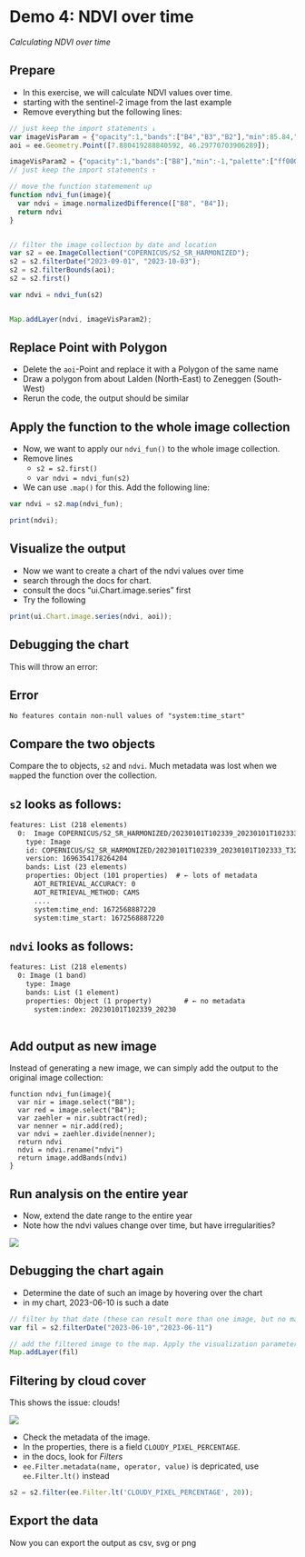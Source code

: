 # Demo 4: NDVI over time {#sec-gee-demo-ndvi2}

*Calculating NDVI over time*

## Prepare

- In this exercise, we will calculate NDVI values over time. 
- starting with the sentinel-2 image from the last example
- Remove everything but the following lines:


```js
// just keep the import statements ↓
var imageVisParam = {"opacity":1,"bands":["B4","B3","B2"],"min":85.84,"max":4206.16,"gamma":3.055};
aoi = ee.Geometry.Point([7.880419288840592, 46.29770703906289]);

imageVisParam2 = {"opacity":1,"bands":["B8"],"min":-1,"palette":["ff0000","ffff00","008000"]};
// just keep the import statements ↑

// move the function statemement up
function ndvi_fun(image){
  var ndvi = image.normalizedDifference(["B8", "B4"]);
  return ndvi
}


// filter the image collection by date and location
var s2 = ee.ImageCollection("COPERNICUS/S2_SR_HARMONIZED");
s2 = s2.filterDate("2023-09-01", "2023-10-03");
s2 = s2.filterBounds(aoi);
s2 = s2.first()

var ndvi = ndvi_fun(s2)


Map.addLayer(ndvi, imageVisParam2);
``` 

## Replace Point with Polygon

- Delete the `aoi`-Point and replace it with a Polygon of the same name
- Draw a polygon from about Lalden (North-East) to Zeneggen (South-West)
- Rerun the code, the output should be similar

## Apply the function to the whole image collection

- Now, we want to apply our `ndvi_fun()` to the whole image collection.
- Remove lines
  - `s2 = s2.first()`
  - `var ndvi = ndvi_fun(s2)`
- We can use `.map()` for this. Add the following line:

```js
var ndvi = s2.map(ndvi_fun);

print(ndvi);

```

## Visualize the output

- Now we want to create a chart of the ndvi values over time
- search through the docs for chart. 
- consult the docs "ui.Chart.image.series" first
- Try the following


```js
print(ui.Chart.image.series(ndvi, aoi));
```

## Debugging the chart

This will throw an error: 

:::{.callout-important}
## Error

```
No features contain non-null values of "system:time_start"
```
:::


## Compare the two objects

Compare the to objects, `s2` and `ndvi`. Much metadata was lost when we `map`ped the function over the collection. 



:::{.callout-note collapse="true"}
## `s2` looks as follows:

```default
features: List (218 elements)
  0:  Image COPERNICUS/S2_SR_HARMONIZED/20230101T102339_20230101T102333_T32TLS (23 bands)
    type: Image
    id: COPERNICUS/S2_SR_HARMONIZED/20230101T102339_20230101T102333_T32TLS
    version: 1696354178264204
    bands: List (23 elements)
    properties: Object (101 properties)  # ← lots of metadata
      AOT_RETRIEVAL_ACCURACY: 0
      AOT_RETRIEVAL_METHOD: CAMS
      ....
      system:time_end: 1672568887220
      system:time_start: 1672568887220
```
:::


:::{.callout-note collapse="true"}

## `ndvi` looks as follows:

```default
features: List (218 elements)
  0: Image (1 band)
    type: Image
    bands: List (1 element)
    properties: Object (1 property)        # ← no metadata
      system:index: 20230101T102339_20230
                                            
```
:::

## Add output as new image

Instead of generating a new image, we can simply add the output to the original image collection:

```.default
function ndvi_fun(image){
  var nir = image.select("B8");
  var red = image.select("B4");
  var zaehler = nir.subtract(red);
  var nenner = nir.add(red);
  var ndvi = zaehler.divide(nenner);
  return ndvi
  ndvi = ndvi.rename("ndvi")
  return image.addBands(ndvi)
}
```

## Run analysis on the entire year

- Now, extend the date range to the entire year
- Note how the ndvi values change over time, but have irregularities?


![](../images/ee-chart.png)


## Debugging the chart again

- Determine the date of such an image by hovering over the chart
- in my chart, 2023-06-10 is such a date

```js
// filter by that date (these can result more than one image, but no matter)
var fil = s2.filterDate("2023-06-10","2023-06-11")

// add the filtered image to the map. Apply the visualization parameters
Map.addLayer(fil)
```

## Filtering by cloud cover

This shows the issue: clouds!

![](../images/cloudy.png)

- Check the metadata of the image. 
- In the properties, there is a field `CLOUDY_PIXEL_PERCENTAGE`. 
- in the docs, look for *Filters*
- `ee.Filter.metadata(name, operator, value)` is depricated, use `ee.Filter.lt()` instead


```js
s2 = s2.filter(ee.Filter.lt('CLOUDY_PIXEL_PERCENTAGE', 20));
```


## Export the data

Now you can export the output as csv, svg or png



